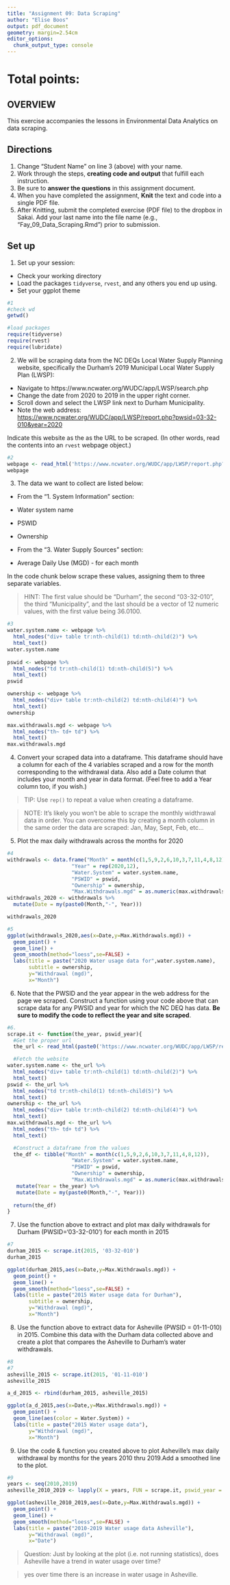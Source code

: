 ```yaml
---
title: "Assignment 09: Data Scraping"
author: "Elise Boos"
output: pdf_document
geometry: margin=2.54cm
editor_options: 
  chunk_output_type: console
---
```


# Total points:

## OVERVIEW

This exercise accompanies the lessons in Environmental Data Analytics on data scraping. 

## Directions
1. Change "Student Name" on line 3 (above) with your name.
2. Work through the steps, **creating code and output** that fulfill each instruction.
3. Be sure to **answer the questions** in this assignment document.
4. When you have completed the assignment, **Knit** the text and code into a single PDF file.
5. After Knitting, submit the completed exercise (PDF file) to the dropbox in Sakai. Add your last name into the file name (e.g., "Fay_09_Data_Scraping.Rmd") prior to submission.


## Set up 
1. Set up your session:

* Check your working directory
* Load the packages `tidyverse`, `rvest`, and any others you end up using.
* Set your ggplot theme

```r
#1
#check wd
getwd()

#load packages
require(tidyverse)
require(rvest)
require(lubridate)
```

2. We will be scraping data from the NC DEQs Local Water Supply Planning website, specifically the Durham's 2019 Municipal Local Water Supply Plan (LWSP): 
 * Navigate to https://www.ncwater.org/WUDC/app/LWSP/search.php
 * Change the date from 2020 to 2019 in the upper right corner.
 * Scroll down and select the LWSP link next to Durham Municipality. 
 * Note the web address: <https://www.ncwater.org/WUDC/app/LWSP/report.php?pwsid=03-32-010&year=2020>

Indicate this website as the as the URL to be scraped. (In other words, read the contents into an
`rvest` webpage object.)

```r
#2
webpage <- read_html('https://www.ncwater.org/WUDC/app/LWSP/report.php?pwsid=03-32-010&year=2020')
webpage
```

3. The data we want to collect are listed below:

* From the "1. System Information" section:
 * Water system name
 * PSWID
 * Ownership
 
* From the "3. Water Supply Sources" section:
 * Average Daily Use (MGD) - for each month

In the code chunk below scrape these values, assigning them to three separate variables.

>HINT: The first value should be "Durham", the second "03-32-010", the third "Municipality", and the last should be a vector of 12 numeric values, with the first value being 36.0100.

```r
#3
water.system.name <- webpage %>% 
  html_nodes("div+ table tr:nth-child(1) td:nth-child(2)") %>% 
  html_text()
water.system.name
  
pswid <- webpage %>% 
  html_nodes("td tr:nth-child(1) td:nth-child(5)") %>% 
  html_text()
pswid

ownership <- webpage %>% 
  html_nodes("div+ table tr:nth-child(2) td:nth-child(4)") %>% 
  html_text()
ownership

max.withdrawals.mgd <- webpage %>% 
  html_nodes("th~ td+ td") %>% 
  html_text()
max.withdrawals.mgd

```


4. Convert your scraped data into a dataframe. This dataframe should have a column for each of the 4 variables scraped and a row for the month corresponding to the withdrawal data. Also add a Date column that includes your month and year in data format. (Feel free to add a Year column too, if you wish.)

>TIP: Use `rep()` to repeat a value when creating a dataframe.

>NOTE: It's likely you won't be able to scrape the monthly widthrawal data in order. You can overcome this by creating a month column in the same order the data are scraped: Jan, May, Sept, Feb, etc...

5. Plot the max daily withdrawals across the months for 2020

```r
#4
withdrawals <- data.frame("Month" = month(c(1,5,9,2,6,10,3,7,11,4,8,12)),
                     "Year" = rep(2020,12),               
                     "Water.System" = water.system.name,
                     "PSWID" = pswid,
                     "Ownership" = ownership,
                     "Max.Withdrawals.mgd" = as.numeric(max.withdrawals.mgd))
withdrawals_2020 <- withdrawals %>%
  mutate(Date = my(paste0(Month,"-", Year)))

withdrawals_2020

#5
ggplot(withdrawals_2020,aes(x=Date,y=Max.Withdrawals.mgd)) + 
  geom_point() +
  geom_line() +
  geom_smooth(method="loess",se=FALSE) +
  labs(title = paste("2020 Water usage data for",water.system.name),
       subtitle = ownership,
       y="Withdrawal (mgd)",
       x="Month")

```

6. Note that the PWSID and the year appear in the web address for the page we scraped. Construct a function using your code above that can scrape data for any PWSID and year for which the NC DEQ has data. **Be sure to modify the code to reflect the year and site scraped**.

```r
#6.
scrape.it <- function(the_year, pswid_year){
  #Get the proper url
  the_url <- read_html(paste0('https://www.ncwater.org/WUDC/app/LWSP/report.php?pwsid=', pswid_year,'&year=',the_year))

  #Fetch the website
water.system.name <- the_url %>% 
  html_nodes("div+ table tr:nth-child(1) td:nth-child(2)") %>% 
  html_text()
pswid <- the_url %>% 
  html_nodes("td tr:nth-child(1) td:nth-child(5)") %>% 
  html_text()
ownership <- the_url %>% 
  html_nodes("div+ table tr:nth-child(2) td:nth-child(4)") %>% 
  html_text()
max.withdrawals.mgd <- the_url %>% 
  html_nodes("th~ td+ td") %>% 
  html_text()

  #Construct a dataframe from the values
  the_df <- tibble("Month" = month(c(1,5,9,2,6,10,3,7,11,4,8,12)),
                     "Water.System" = water.system.name,
                     "PSWID" = pswid,
                     "Ownership" = ownership,
                     "Max.Withdrawals.mgd" = as.numeric(max.withdrawals.mgd)) %>% 
   mutate(Year = the_year) %>%
   mutate(Date = my(paste0(Month,"-", Year)))
  
  return(the_df)
}


```

7. Use the function above to extract and plot max daily withdrawals for Durham (PWSID='03-32-010') for each month in 2015

```r
#7
durham_2015 <- scrape.it(2015, '03-32-010')
durham_2015

ggplot(durham_2015,aes(x=Date,y=Max.Withdrawals.mgd)) + 
  geom_point() +
  geom_line() +
  geom_smooth(method="loess",se=FALSE) +
  labs(title = paste("2015 Water usage data for Durham"),
       subtitle = ownership,
       y="Withdrawal (mgd)",
       x="Month")
```

8. Use the function above to extract data for Asheville (PWSID = 01-11-010) in 2015. Combine this data with the Durham data collected above and create a plot that compares the Asheville to Durham's water withdrawals.

```r
#8
#7
asheville_2015 <- scrape.it(2015, '01-11-010')
asheville_2015

a_d_2015 <- rbind(durham_2015, asheville_2015)

ggplot(a_d_2015,aes(x=Date,y=Max.Withdrawals.mgd)) + 
  geom_point() +
  geom_line(aes(color = Water.System)) +
  labs(title = paste("2015 Water usage data"),
       y="Withdrawal (mgd)",
       x="Month")

```


9. Use the code & function you created above to plot Asheville's max daily withdrawal by months for the years 2010 thru 2019.Add a smoothed line to the plot.

```r
#9
years <- seq(2010,2019)
asheville_2010_2019 <- lapply(X = years, FUN = scrape.it, pswid_year = '01-11-010') %>% bind_rows()

ggplot(asheville_2010_2019,aes(x=Date,y=Max.Withdrawals.mgd)) + 
  geom_point() +
  geom_line() +
  geom_smooth(method="loess",se=FALSE) +
  labs(title = paste("2010-2019 Water usage data Asheville"),
       y="Withdrawal (mgd)",
       x="Date")
```

>Question: Just by looking at the plot (i.e. not running statistics), does Asheville have a trend in water usage over time?

>yes over time there is an increase in water usage in Asheville. 